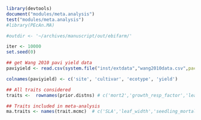 ```r
library(devtools)
document("modules/meta.analysis")
test("modules/meta.analysis")
#library(PEcAn.MA)

#outdir <- '~/archives/manuscript/out/ebifarm/'

iter <- 10000
set.seed(0)

## get Wang 2010 pavi yield data
paviyield <- read.csv(system.file("inst/extdata","wang2010data.csv",package="PEcAn.MA"), sep = ';', header = F)

colnames(paviyield) <- c('site', 'cultivar', 'ecotype', 'yield')

## All traits considered
traits <-  rownames(prior.distns) # c('mort2','growth_resp_factor','leaf_turnover_rate','leaf_width','nonlocal_dispersal','fineroot2leaf','root_turnover_rate','seedling_mortality','stomatal_slope','r_fract','root_respiration_rate','Vm_low_temp','SLA','Vcmax','quantum_efficiency')

## Traits included in meta-analysis
ma.traits <- names(trait.mcmc)  # c('SLA','leaf_width','seedling_mortality','Vcmax','fineroot2leaf','root_respiration_rate','root_turnover_rate')
```








